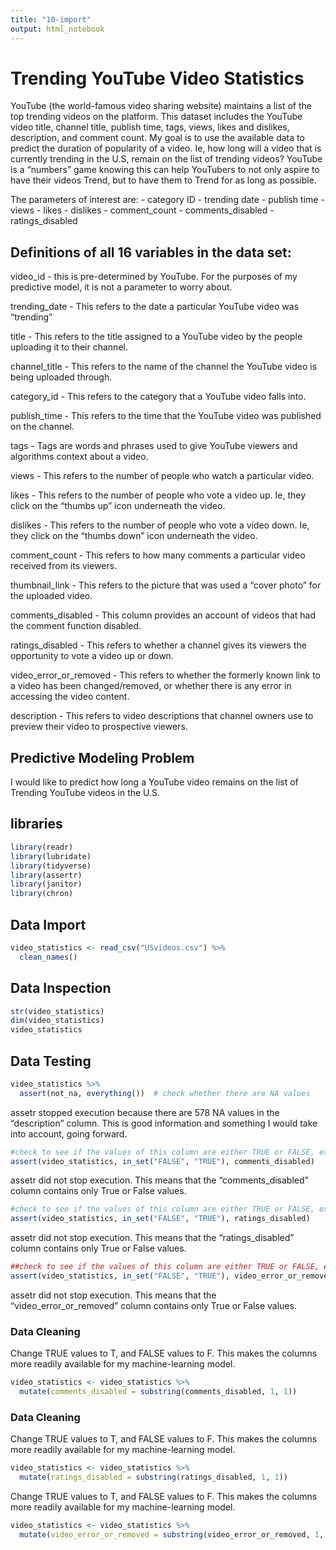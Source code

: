 ```yaml
---
title: "10-import"
output: html_notebook
---
```

# Trending YouTube Video Statistics 

YouTube (the world-famous video sharing website) maintains a list of the top trending videos on the platform. This dataset includes the YouTube video title, channel title, publish time, tags, views, likes and dislikes, description, and comment count. My goal is to use the available data to predict the duration of popularity of a video. Ie, how long will a video that is currently trending in the U.S, remain on the list of trending videos? YouTube is a "numbers" game knowing this can help YouTubers to not only aspire to have their videos Trend, but to have them to Trend for as long as possible.

The parameters of interest are:
 - category ID
 - trending date
 - publish time
 - views
 - likes
 - dislikes
 - comment_count
 - comments_disabled
 - ratings_disabled
 
## Definitions of all 16 variables in the data set:

video_id - this is pre-determined by YouTube. For the purposes of my predictive model, it is not a parameter to worry about. 

trending_date - This refers to the date a particular YouTube video was "trending" 

title - This refers to the title assigned to a YouTube video by the people uploading it to their channel. 

channel_title - This refers to the name of the channel the YouTube video is being uploaded through. 

category_id - This refers to the category that a YouTube video falls into. 

publish_time - This refers to the time that the YouTube video was published on the channel. 

tags - Tags are words and phrases used to give YouTube viewers and algorithms context about a video. 

views - This refers to the number of people who watch a particular video. 

likes - This refers to the number of people who vote a video up. Ie, they click on the "thumbs up" icon underneath the video. 

dislikes - This refers to the number of people who vote a video down. Ie, they click on the "thumbs down" icon underneath the video.

comment_count - This refers to how many comments a particular video received from its viewers. 

thumbnail_link - This refers to the picture that was used a "cover photo" for the uploaded video. 

comments_disabled - This column provides an account of videos that had the comment function disabled. 

ratings_disabled - This refers to whether a channel gives its viewers the opportunity to vote a video up or down.

video_error_or_removed - This refers to whether the formerly known link to a video has been changed/removed, or whether there is any error in accessing the video content. 

description - This refers to video descriptions that channel owners use to preview their video to prospective viewers. 

## Predictive Modeling Problem
I would like to predict how long a YouTube video remains on the list of Trending YouTube videos in the U.S.


## libraries
```r
library(readr)
library(lubridate)
library(tidyverse)
library(assertr)
library(janitor)
library(chron)
```

## Data Import 
```r
video_statistics <- read_csv("USvideos.csv") %>% 
  clean_names()
```

## Data Inspection
```r
str(video_statistics)
dim(video_statistics)
video_statistics
```

## Data Testing
```r
video_statistics %>%
  assert(not_na, everything())  # check whether there are NA values
```
assetr stopped execution because there are 578 NA values in the "description" column. This is good information and something I would take into account, going forward.


```r
#check to see if the values of this column are either TRUE or FALSE, exclusively. 
assert(video_statistics, in_set("FALSE", "TRUE"), comments_disabled)  
```
assetr did not stop execution. This means that the "comments_disabled" column contains only True or False values. 

```r
#check to see if the values of this column are either TRUE or FALSE, exclusively.
assert(video_statistics, in_set("FALSE", "TRUE"), ratings_disabled)  
```
assetr did not stop execution. This means that the "ratings_disabled" column contains only True or False values.

```r
##check to see if the values of this column are either TRUE or FALSE, exclusively.
assert(video_statistics, in_set("FALSE", "TRUE"), video_error_or_removed)  
```
assetr did not stop execution. This means that the "video_error_or_removed" column contains only True or False values.

### Data Cleaning
Change TRUE values to T, and FALSE values to F. This makes the columns more readily available for my machine-learning model.
```r
video_statistics <- video_statistics %>%
  mutate(comments_disabled = substring(comments_disabled, 1, 1))
```


### Data Cleaning
Change TRUE values to T, and FALSE values to F. This makes the columns more readily available for my machine-learning model.
```r
video_statistics <- video_statistics %>%
  mutate(ratings_disabled = substring(ratings_disabled, 1, 1))
```


Change TRUE values to T, and FALSE values to F. This makes the columns more readily available for my machine-learning model.
```r
video_statistics <- video_statistics %>%
  mutate(video_error_or_removed = substring(video_error_or_removed, 1, 1))
```